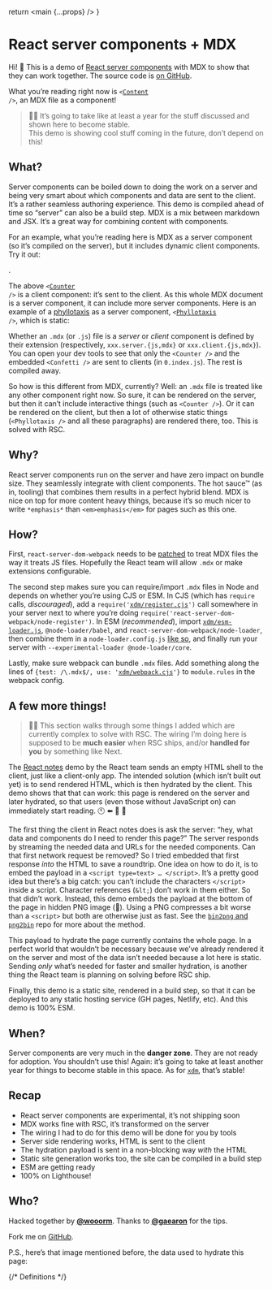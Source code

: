 
  return <main {...props} />
}

# React server components + MDX

Hi! 👋
This is a demo of [React server components][sc] with MDX to show that they can
work together.
The source code is [on GitHub][gh].

What you’re reading right now is <code>\<[Content][] \/\></code>, an MDX file as
a component!

> 💁‍♀️ It’s going to take like at least a year for the stuff discussed and shown
> here to become stable.\
> This demo is showing cool stuff coming in the future, don’t depend on this!

## What?

Server components can be boiled down to doing the work on a server and
being very smart about which components and data are sent to the client.
It’s a rather seamless authoring experience.
This demo is compiled ahead of time so “server” can also be a build step.
MDX is a mix between markdown and JSX.
It’s a great way for combining content with components.

For an example, what you’re reading here is MDX as a server component (so it’s
compiled on the server), but it includes dynamic client components.
Try it out:

<Counter />.

The above <code>\<[Counter][] \/\></code> is a client component: it’s sent to
the client.
As this whole MDX document is a server component, it can include more server
components.
Here is an example of a [phyllotaxis][phyllotaxis-wiki] as a server component,
<code>\<[Phyllotaxis][] \/\></code>, which is static:

<Phyllotaxis size={352} length={256} step={10} radius={3} />

Whether an `.mdx` (or `.js`) file is a *server* or *client* component is
defined by their extension (respectively, `xxx.server.{js,mdx}` or
`xxx.client.{js,mdx}`).
You can open your dev tools to see that only the `<Counter />` and the embedded
`<Confetti />` are sent to clients (in `0.index.js`).
The rest is compiled away.

So how is this different from MDX, currently?
Well: an `.mdx` file is treated like any other component right now.
So sure, it can be rendered on the server, but then it can’t include interactive
things (such as `<Counter />`).
Or it can be rendered on the client, but then a lot of otherwise static things
(`<Phyllotaxis />` and all these paragraphs) are rendered there, too.
This is solved with RSC.

## Why?

React server components run on the server and have zero impact on bundle size.
They seamlessly integrate with client components.
The hot sauce™ (as in, tooling) that combines them results in a perfect hybrid
blend.
MDX is nice on top for more content heavy things, because it’s so much nicer to
write `*emphasis*` than `<em>emphasis</em>` for pages such as this one.

## How?

First, `react-server-dom-webpack` needs to be [patched][] to treat MDX files the
way it treats JS files.
Hopefully the React team will allow `.mdx` or make extensions configurable.

The second step makes sure you can require/import `.mdx` files in Node and
depends on whether you’re using CJS or ESM.
In CJS (which has `require` calls, *discouraged*), add a
<code>require('[xdm/register.cjs][register]')</code> call somewhere in your
server next to
where you’re doing `require('react-server-dom-webpack/node-register')`.
In ESM (*recommended*), import [`xdm/esm-loader.js`][loader],
`@node-loader/babel`, and `react-server-dom-webpack/node-loader`, then combine
them in a `node-loader.config.js` [like so][node-loader], and finally run your
server with `--experimental-loader @node-loader/core`.

Lastly, make sure webpack can bundle `.mdx` files.
Add something along the lines of <code>\{test: /\\.mdx$/, use:
'[xdm/webpack.cjs][webpack]'}</code> to `module.rules` in the webpack config.

## A few more things!

> 💁‍♀️ This section walks through some things I added which are currently complex
> to solve with RSC.
> The wiring I’m doing here is supposed to be **much easier** when RSC ships,
> and/or **handled for you** by something like Next.

The [React notes][scd] demo by the React team sends an empty HTML shell to the
client, just like a client-only app.
The intended solution (which isn’t built out yet) is to send rendered HTML,
which is then hydrated by the client.
This demo shows that that can work: this page is rendered on the server and
later hydrated, so that users (even those without JavaScript on) can immediately
start reading. 🕚 ⬅️ 🚙 💨

The first thing the client in React notes does is ask the server: “hey, what
data and components do I need to render this page?”
The server responds by streaming the needed data and URLs for the needed
components.
Can that first network request be removed?
So I tried embedded that first response *into* the HTML to save a roundtrip.
One idea on how to do it, is to embed the payload in a
`<script type=text> … </script>`.
It’s a pretty good idea but there’s a big catch: you can’t include the
characters `</script>` inside a script.
Character references (`&lt;`) don’t work in them either.
So that didn’t work.
Instead, this demo embeds the payload at the bottom of the page in hidden PNG
image (🤯).
Using a PNG compresses a bit worse than a `<script>` but both are otherwise just
as fast.
See the [`bin2png` and `png2bin`][bin] repo for more about the method.

This payload to hydrate the page currently contains the whole page.
In a perfect world that wouldn’t be necessary because we’ve already rendered it
on the server and most of the data isn’t needed because a lot here is static.
Sending *only* what’s needed for faster and smaller hydration, is another thing
the React team is planning on solving before RSC ship.

Finally, this demo is a static site, rendered in a build step, so that it can be
deployed to any static hosting service (GH pages, Netlify, etc).
And this demo is 100% ESM.

## When?

Server components are very much in the **danger zone**.
They are not ready for adoption.
You shouldn’t use this!
Again: it’s going to take at least another year for things to become stable in
this space.
As for [`xdm`][xdm], that’s stable!

## Recap

*   React server components are experimental, it’s not shipping soon
*   MDX works fine with RSC, it’s transformed on the server
*   The wiring I had to do for this demo will be done for you by tools
*   Server side rendering works, HTML is sent to the client
*   The hydration payload is sent in a non-blocking way *with* the HTML
*   Static site generation works too, the site can be compiled in a build step
*   ESM are getting ready
*   100% on Lighthouse!

## Who?

Hacked together by [**@wooorm**][wooorm].
Thanks to [**@gaearon**][gaearon] for the tips.

Fork me on [GitHub][gh].

P.S., here’s that image mentioned before, the data used to hydrate this page:

{/* Definitions */}

[sc]: https://reactjs.org/server-components

[xdm]: https://github.com/wooorm/xdm

[gh]: https://github.com/wooorm/server-components-mdx-demo

[patched]: https://github.com/wooorm/server-components-mdx-demo/blob/main/patches/react-server-dom-webpack+0.0.0-experimental-0cf9fc10b.patch

[register]: https://github.com/wooorm/xdm#requiring-mdx-files-directly

[loader]: https://github.com/wooorm/xdm#importing-mdx-files-directly

[webpack]: https://github.com/wooorm/xdm#webpack

[node-loader]: https://github.com/wooorm/server-components-mdx-demo/blob/main/node-loader.config.js

[phyllotaxis-wiki]: https://en.wikipedia.org/wiki/Phyllotaxis

[bin]: https://github.com/lovasoa/bin2png

[scd]: https://github.com/reactjs/server-components-demo

[content]: https://github.com/wooorm/server-components-mdx-demo/blob/main/src/content.server.mdx

[counter]: https://github.com/wooorm/server-components-mdx-demo/blob/main/src/counter.client.js

[phyllotaxis]: https://github.com/wooorm/server-components-mdx-demo/blob/main/src/phyllotaxis.server.js

[wooorm]: http://github.com/wooorm

[gaearon]: http://github.com/gaearon
